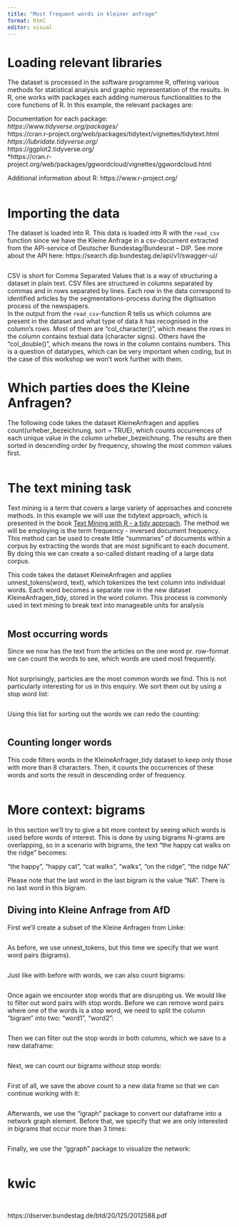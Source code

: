 ```yaml
---
title: "Most frequent words in kleiner anfrage"
format: html
editor: visual
---
```


# Loading relevant libraries

The dataset is processed in the software programme R, offering various methods for statistical analysis and graphic representation of the results. In R, one works with packages each adding numerous functionalities to the core functions of R. In this example, the relevant packages are:

Documentation for each package: <br> *https://www.tidyverse.org/packages/* <br> https://cran.r-project.org/web/packages/tidytext/vignettes/tidytext.html <br> *https://lubridate.tidyverse.org/* <br> https://ggplot2.tidyverse.org/ <br> \*https://cran.r-project.org/web/packages/ggwordcloud/vignettes/ggwordcloud.html<br>

Additional information about R: https://www.r-project.org/

```r




```

# Importing the data

The dataset is loaded into R. This data is loaded into R with the `read_csv` function since we have the Kleine Anfrage in a csv-document extracted from the API-service of Deutscher Bundestag/Bundesrat – DIP. See more about the API here: https://search.dip.bundestag.de/api/v1/swagger-ui/

```r


```

CSV is short for Comma Separated Values that is a way of structuring a dataset in plain text. CSV files are structured in columns separated by commas and in rows separated by lines. Each row in the data correspond to identified articles by the segmentations-process during the digitisation process of the newspapers.\
In the output from the `read_csv`-function R tells us which columns are present in the dataset and what type of data it has recognised in the column's rows. Most of them are "col_character()", which means the rows in the column contains textual data (character signs). Others have the "col_double()", which means the rows in the column contains numbers. This is a question of datatypes, which can be very important when coding, but in the case of this workshop we won't work further with them.

# Which parties does the Kleine Anfragen? 

The following code takes the dataset KleineAnfragen and applies count(urheber_bezeichnung, sort = TRUE), which counts occurrences of each unique value in the column urheber_bezeichnung. The results are then sorted in descending order by frequency, showing the most common values first.

```r


```


# The text mining task

Text mining is a term that covers a large variety of approaches and concrete methods. In this example we will use the tidytext approach, which is presented in the book [Text Mining with R - a tidy approach](https://www.tidytextmining.com). The method we will be employing is the term frequency - inversed document frequency. This method can be used to create little "summaries" of documents within a corpus by extracting the words that are most significant to each document. By doing this we can create a so-called distant reading of a large data corpus. 

This code takes the dataset KleineAnfragen and applies unnest_tokens(word, text), which tokenizes the text column into individual words. Each word becomes a separate row in the new dataset KleineAnfragen_tidy, stored in the word column. This process is commonly used in text mining to break text into manageable units for analysis

```r


```

## Most occurring words 
Since we now has the text from the articles on the one word pr. row-format we can count the words to see, which words are used most frequently.

```r


```
Not surprisingly, particles are the most common words we find. This is not particularly interesting for us in this enquiry.  We sort them out by using a stop word list:

```r


```

Using this list for sorting out the words we can redo the counting: 
```r


```


## Counting longer words
This code filters words in the KleineAnfrager_tidy dataset to keep only those with more than 8 characters. Then, it counts the occurrences of these words and sorts the result in descending order of frequency.

```r



```

# More context: bigrams
In this section we'll try to give a bit more context by seeing which words is used before words of interest. This is done by using bigrams
N-grams are overlapping, so in a scenario with bigrams, the text "the happy cat walks on the ridge" becomes:

"the happy", "happy cat", "cat walks", "walks", "on the ridge", "the ridge NA"

Please note that the last word in the last bigram is the value "NA". There is no last word in this bigram.


## Diving into Kleine Anfrage from AfD
First we'll create a subset of the Kleine Anfragen from Linke: 

```r


```

As before, we use unnest_tokens, but this time we specify that we want word pairs (bigrams).
```r


```


Just like with before with words, we can also count bigrams:

```r

```

Once again we encounter stop words that are disrupting us. We would like to filter out word pairs with stop words. Before we can remove word pairs where one of the words is a stop word, we need to split the column "bigram" into two: "word1", "word2":

```r

```


Then we can filter out the stop words in both columns, which we save to a new dataframe:
```r


```


Next, we can count our bigrams without stop words:
```r


```

First of all, we save the above count to a new data frame so that we can continue working with it:

```r


```


Afterwards, we use the "igraph" package to convert our dataframe into a network graph element. Before that, we specify that we are only interested in bigrams that occur more than 3 times:

```r


```

Finally, we use the "ggraph" package to visualize the network:



```r

```

# kwic 
```r

```
```r

```

https://dserver.bundestag.de/btd/20/125/2012588.pdf


